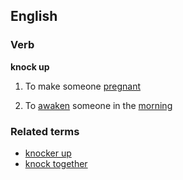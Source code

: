 ==English==

===Verb===
'''knock up'''
# {{cattag|North American slang}}{{idiomcat}} To make someone [[pregnant]]
# {{cattag|UK slang}} To [[awaken]] someone in the [[morning]]
===Related terms===
*[[knocker up]]
*[[knock together]]